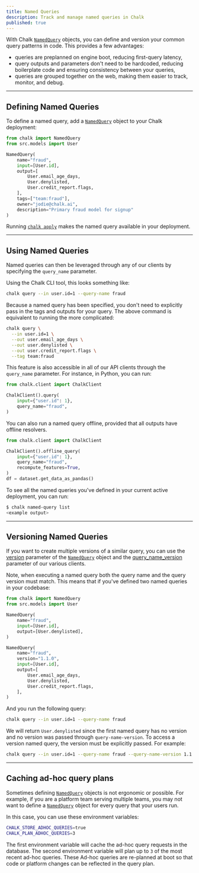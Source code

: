 ```yaml
---
title: Named Queries
description: Track and manage named queries in Chalk
published: true
---
```


With Chalk [`NamedQuery`](/api-docs#NamedQuery) objects, you can define and version
your common query patterns in code. This provides a few advantages:
- queries are preplanned on engine boot, reducing first-query latency,
- query outputs and parameters don't need to be hardcoded, reducing boilerplate code and ensuring consistency between your queries,
- queries are grouped together on the web, making them easier to track, monitor, and debug.

---

## Defining Named Queries

To define a named query, add a [`NamedQuery`](/api-docs#NamedQuery) object to your Chalk deployment:

```python
from chalk import NamedQuery
from src.models import User

NamedQuery(
    name="fraud",
    input=[User.id],
    output=[
        User.email_age_days,
        User.denylisted,
        User.credit_report.flags,
    ],
    tags=["team:fraud"],
    owner="jodie@chalk.ai",
    description="Primary fraud model for signup"
)
```

Running [`chalk apply`](/cli/apply) makes the named query available in your deployment.

---

## Using Named Queries

Named queries can then be leveraged through any of our clients by specifying the `query_name` parameter.

Using the Chalk CLI tool, this looks something like:

```bash
chalk query --in user.id=1 --query-name fraud
```

Because a named query has been specified, you don't need to explicitly pass in the tags and outputs
for your query. The above command is equivalent to running the more complicated:

```bash
chalk query \
  --in user.id=1 \
  --out user.email_age_days \
  --out user.denylisted \
  --out user.credit_report.flags \
  --tag team:fraud
```

This feature is also accessible in all of our API clients through the `query_name` parameter.
For instance, in Python, you can run:

```python
from chalk.client import ChalkClient

ChalkClient().query(
    input={"user.id": 1},
    query_name="fraud",
)
```

You can also run a named query offline, provided that all outputs have offline resolvers.

```python
from chalk.client import ChalkClient

ChalkClient().offline_query(
    input={"user.id": 1},
    query_name="fraud",
    recompute_features=True,
)
df = dataset.get_data_as_pandas()
```

To see all the named queries you've defined in your current active deployment, you can run:

```bash
$ chalk named-query list
<example output>
```

---

## Versioning Named Queries

If you want to create multiple versions of a similar query, you can use the [version](/api-docs#NamedQuery.__init__.version)
parameter of the [`NamedQuery`](/api-docs#NamedQuery) object
and the [query_name_version](/api-docs#ChalkClient.query.query_name_version) parameter of our various clients.

Note, when executing a named query both the query name and the query version must match.
This means that if you've defined two named queries in your codebase:

```python
from chalk import NamedQuery
from src.models import User

NamedQuery(
    name="fraud",
    input=[User.id],
    output=[User.denylisted],
)

NamedQuery(
    name="fraud",
    version="1.1.0",
    input=[User.id],
    output=[
        User.email_age_days,
        User.denylisted,
        User.credit_report.flags,
    ],
)
```

And you run the following query:
```bash
chalk query --in user.id=1 --query-name fraud
```

We will return `User.denylisted` since the first named query has no version and no version was passed
through `query-name-version`. To access a version named query, the version must be
explicitly passed. For example:
```bash
chalk query --in user.id=1 --query-name fraud --query-name-version 1.1.0
```

---

## Caching ad-hoc query plans

Sometimes defining [`NamedQuery`](/api-docs#NamedQuery) objects is not ergonomic or possible. For example, if you are
a platform team serving multiple teams, you may not want to define a [`NamedQuery`](/api-docs#NamedQuery) object for every
query that your users run.

In this case, you can use these environment variables:

```bash
CHALK_STORE_ADHOC_QUERIES=true
CHALK_PLAN_ADHOC_QUERIES=3
```

The first environment variable will cache the ad-hoc query requests in the database. The second
environment variable will plan up to `3` of the most recent ad-hoc queries. These Ad-hoc queries
are re-planned at boot so that code or platform changes can be reflected in the query plan.
